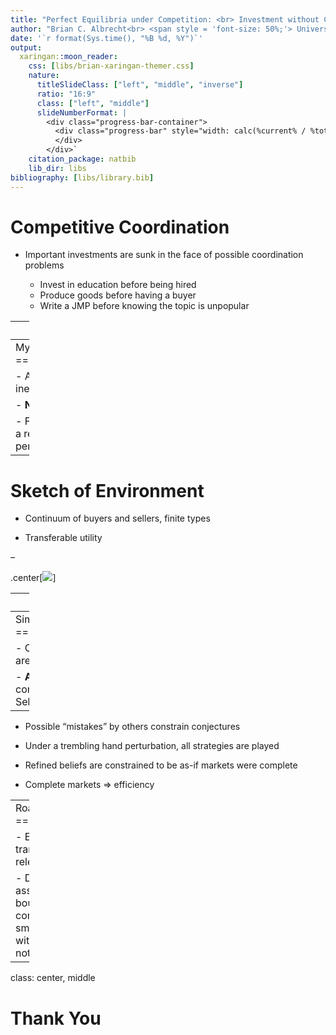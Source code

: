```yaml
---
title: "Perfect Equilibria under Competition: <br> Investment without Coordination Failures<br><br>"
author: "Brian C. Albrecht<br> <span style = 'font-size: 50%;'> University of Minnesota<br> Department of Economics</span><br><br>"
date: '`r format(Sys.time(), "%B %d, %Y")`'
output:
  xaringan::moon_reader:
    css: [libs/brian-xaringan-themer.css]
    nature:
      titleSlideClass: ["left", "middle", "inverse"]
      ratio: "16:9"
      class: ["left", "middle"]
      slideNumberFormat: |
        <div class="progress-bar-container">
          <div class="progress-bar" style="width: calc(%current% / %total% * 100%);">
          </div>
        </div>`
    citation_package: natbib
    lib_dir: libs
bibliography: [libs/library.bib]
---
```


Competitive Coordination
====================================

- Important investments are sunk in the face of possible coordination problems

  - Invest in education before being hired
  - Produce goods before having a buyer
  - Write a JMP before knowing the topic is unpopular
  
--
<br>

- When investments are sunk before entering a **competitive market**, coordination problems can still arise
  - Makowski & Ostroy (1995), Cole, Malaith, & Postlewaite (1999a, 1999b), Makowski (2004), N&ouml;ldeke & Samuelson (2014), Felli & Roberts (2016)

---
My JMP
====================================


- Are the sunk investments we see likely to be inefficient?

- **No**, if markets are competitive

- Formally, inefficient equilibria are not robust to a reasonable refinement: trembling hand perfection

---
Sketch of Environment
====================================

- Continuum of buyers and sellers, finite types

- Transferable utility

--

.center[![](url(briancalbrecht.github.io/docs/slides/images/jmp/tikz_B.png))]


---
Results so far
=====================

- **Theorem 1**: With a continuum of players, every perfect equilibria is efficient.

- **Theorem 2**: In the limit of any sequence of finite games, every perfect equilibria is efficient.

---
Simple General Mechanism
====================================

- Coordination problems arise because markets are incomplete

- <b>And</b> people must hold conflicting, pessimistic conjectures
  - Buyers think price will be high
  - Sellers think price will be low

--

- Possible "mistakes" by others constrain conjectures

- Under a trembling hand perturbation, all strategies are played

- Refined beliefs are constrained to be as-if markets were complete

- Complete markets $\Rightarrow$ efficiency


---
Road Forward
=======================

- Extend to imperfectly transferable utility case
  - More relevant for matching literature

- Drop price-taking assumption to study boundaries of perfect competition
  - Conjecture: With small trembles, an economy with inefficient investment is not approximately competitive


---
class: center, middle

# Thank You
